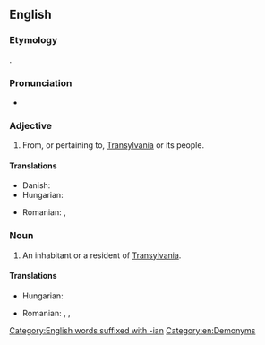 ==English==

===Etymology===
{{suffix|en|Transylvania|an}}.

===Pronunciation===
* {{rhymes|en|eɪniən|s=5}}

===Adjective===
{{en-adj|-}}

# From, or pertaining to, [[Transylvania]] or its people.

====Translations====
{{trans-top|related to Transylvania}}
* Danish: {{t|da|transylvansk}}
* Hungarian: {{t+|hu|erdélyi}}
{{trans-mid}}
* Romanian: {{t+|ro|transilvănean}}, {{t+|ro|ardelenesc}}
{{trans-bottom}}

===Noun===
{{en-noun}}

# An inhabitant or a resident of [[Transylvania]].

====Translations====
{{trans-top|inhabitant or resident of Transylvania}}
* Hungarian: {{t+|hu|erdélyi}}
{{trans-mid}}
* Romanian: {{t+|ro|transilvănean}}, {{t+|ro|ardelean|m}}, {{t+|ro|ardeleancă|f}}
{{trans-bottom}}

[[Category:English words suffixed with -ian]]
[[Category:en:Demonyms]]